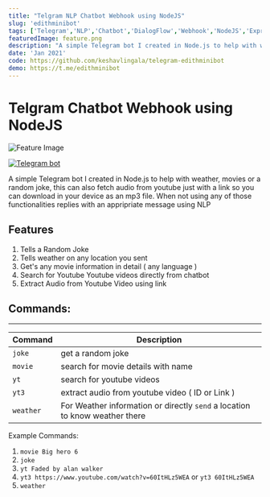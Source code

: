 ```yaml
---
title: "Telgram NLP Chatbot Webhook using NodeJS"
slug: 'edithminibot'
tags: ['Telegram','NLP','Chatbot','DialogFlow','Webhook','NodeJS','Express','keshavlingala','youtube-to-mp3','download mp3 from youtube','youtube downloader','entertainment']
featuredImage: feature.png
description: "A simple Telegram bot I created in Node.js to help with weather, movies or a random joke, this can also fetch audio from youtube just with a link so you can download in your device as an mp3 file When not using any of those functionalities replies with an appripriate message using NLP"
date: 'Jan 2021'
code: https://github.com/keshavlingala/telegram-edithminibot
demo: https://t.me/edithminibot
---
```


# Telgram Chatbot Webhook using NodeJS

![Feature Image](feature.png)

[![Telegram bot](https://img.shields.io/badge/try-telegram%20bot-blue)](https://t.me/edithminibot)

A simple Telegram bot I created in Node.js to help with weather, movies or a random joke, this can also fetch audio from youtube just with a link so you can download in your device as an mp3 file.
When not using any of those functionalities replies with an appripriate message using NLP

## Features

1. Tells a Random Joke
2. Tells weather on any location you sent
3. Get's any movie information in detail ( any language )
4. Search for Youtube Youtube videos directly from chatbot
5. Extract Audio from Youtube Video using link

## Commands:
----------

| Command  | Description  |  
|---|---|
| `joke`  |   get a random joke  |  
|  `movie`   | search for movie details with name   | 
|  `yt`      | search for youtube videos  |
|`yt3`     | extract audio from youtube video ( ID or Link ) |
|`weather` | For Weather information or directly `send` a location to know weather there |

Example Commands:
1. `movie Big hero 6`
2. `joke`
3. `yt Faded by alan walker`
4. `yt3 https://www.youtube.com/watch?v=60ItHLz5WEA`
or `yt3 60ItHLz5WEA`
5. `weather`